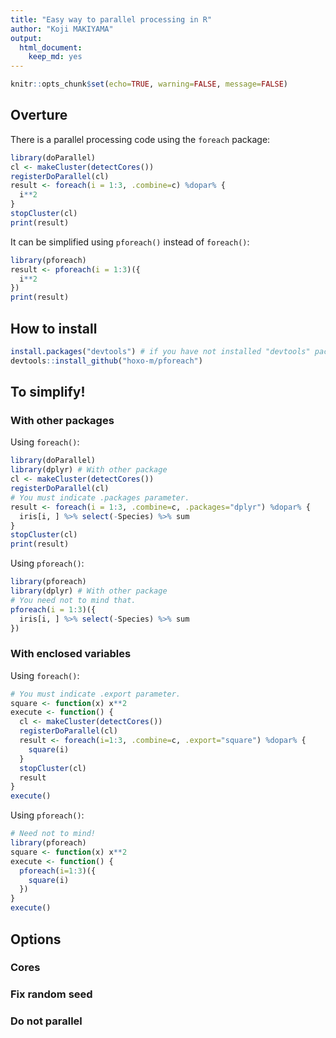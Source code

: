 ```yaml
---
title: "Easy way to parallel processing in R"
author: "Koji MAKIYAMA"
output:
  html_document:
    keep_md: yes
---
```


```r
knitr::opts_chunk$set(echo=TRUE, warning=FALSE, message=FALSE)
```

## Overture

There is a parallel processing code using the `foreach` package:

```r
library(doParallel)
cl <- makeCluster(detectCores())
registerDoParallel(cl)
result <- foreach(i = 1:3, .combine=c) %dopar% {
  i**2
}
stopCluster(cl)
print(result)
```

It can be simplified using `pforeach()` instead of `foreach()`:

```r
library(pforeach)
result <- pforeach(i = 1:3)({
  i**2
})
print(result)
```

## How to install

```r
install.packages("devtools") # if you have not installed "devtools" package
devtools::install_github("hoxo-m/pforeach")
```

## To simplify!

### With other packages

Using `foreach()`:

```r
library(doParallel)
library(dplyr) # With other package
cl <- makeCluster(detectCores())
registerDoParallel(cl)
# You must indicate .packages parameter.
result <- foreach(i = 1:3, .combine=c, .packages="dplyr") %dopar% {
  iris[i, ] %>% select(-Species) %>% sum
}
stopCluster(cl)
print(result)
```

Using `pforeach()`:

```r
library(pforeach)
library(dplyr) # With other package
# You need not to mind that.
pforeach(i = 1:3)({
  iris[i, ] %>% select(-Species) %>% sum
})
```

### With enclosed variables

Using `foreach()`:

```r
# You must indicate .export parameter. 
square <- function(x) x**2
execute <- function() {
  cl <- makeCluster(detectCores())
  registerDoParallel(cl)
  result <- foreach(i=1:3, .combine=c, .export="square") %dopar% {
    square(i)
  }
  stopCluster(cl)
  result
}
execute()
```

Using `pforeach()`:

```r
# Need not to mind!
library(pforeach)
square <- function(x) x**2
execute <- function() {
  pforeach(i=1:3)({
    square(i)
  })
}
execute()
```

## Options

### Cores

### Fix random seed

### Do not parallel

